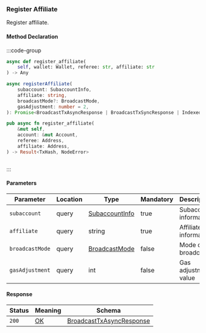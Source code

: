 ### Register Affiliate

Register affiliate.

#### Method Declaration

:::code-group

```python [Python]
async def register_affiliate(
    self, wallet: Wallet, referee: str, affiliate: str
) -> Any
```

```typescript [TypeScript]
async registerAffiliate(
    subaccount: SubaccountInfo,
    affiliate: string,
    broadcastMode?: BroadcastMode,
    gasAdjustment: number = 2,
): Promise<BroadcastTxAsyncResponse | BroadcastTxSyncResponse | IndexedTx>
```

```rust [Rust]
pub async fn register_affiliate(
    &mut self,
    account: &mut Account,
    referee: Address,
    affiliate: Address,
) -> Result<TxHash, NodeError>
```

```uri
```
:::

#### Parameters

| Parameter         | Location  | Type              | Mandatory | Description               |
| ----------------- | --------- | ----------------- | --------- | ------------------------- |
| `subaccount`      | query     | [SubaccountInfo]  | true      | Subaccount information    |
| `affiliate`       | query     | string            | true      | Affiliate information     |
| `broadcastMode`   | query     | [BroadcastMode]   | false     | Mode of broadcast         |
| `gasAdjustment`   | query     | int               | false     | Gas adjustment value      |

#### Response

| Status    | Meaning   | Schema                                                                |
| --------- | --------- | --------------------------------------------------------------------- |
| `200`     | [OK]      | [BroadcastTxAsyncResponse] | [BroadcastTxSyncResponse] | [IndexedTx]  |

[SubaccountInfo]: /types/subaccount_info
[BroadcastMode]: /types/broadcast_mode
[OK]: /types/ok
[BroadcastTxAsyncResponse]: /types/cosmos
[BroadcastTxSyncResponse]: /types/cosmos
[IndexedTx]: /types/cosmos
